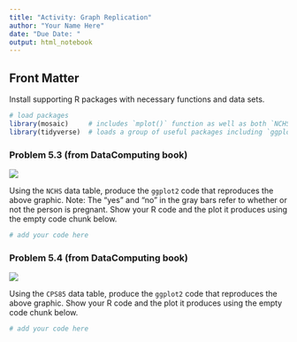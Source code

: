 ```yaml
---
title: "Activity: Graph Replication"
author: "Your Name Here"
date: "Due Date: "
output: html_notebook
---
```




## Front Matter

Install supporting R packages with necessary functions and data sets.

```r
# load packages
library(mosaic)     # includes `mplot()` function as well as both `NCHS` and `CPS85` data sets
library(tidyverse)  # loads a group of useful packages including `ggplot2`
```


###  Problem 5.3 (from DataComputing book)

![](problem5-3.png)

Using the `NCHS` data table, produce the `ggplot2` code that reproduces the above graphic.  Note: The "yes" and "no" in the gray bars refer to whether or not the person is pregnant.  Show your R code and the plot it produces using the empty code chunk below.  


```r
# add your code here


```



###  Problem 5.4 (from DataComputing book)

![](problem5-4.png)


Using the `CPS85` data table, produce the `ggplot2` code that reproduces the above graphic.  Show your R code and the plot it produces using the empty code chunk below.


```r
# add your code here


```


